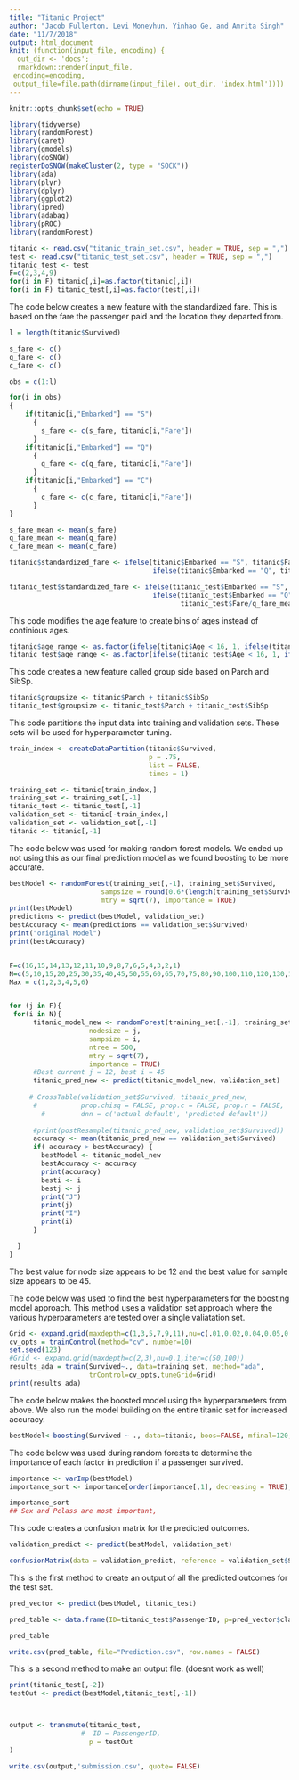 ```yaml
---
title: "Titanic Project"
author: "Jacob Fullerton, Levi Moneyhun, Yinhao Ge, and Amrita Singh"
date: "11/7/2018"
output: html_document
knit: (function(input_file, encoding) {
  out_dir <- 'docs';
  rmarkdown::render(input_file,
 encoding=encoding,
 output_file=file.path(dirname(input_file), out_dir, 'index.html'))})
---
```


```r
knitr::opts_chunk$set(echo = TRUE)
```

```r
library(tidyverse)
library(randomForest)
library(caret)
library(gmodels)
library(doSNOW)
registerDoSNOW(makeCluster(2, type = "SOCK"))
library(ada)
library(plyr)
library(dplyr)
library(ggplot2)
library(ipred)
library(adabag)
library(pROC)
library(randomForest)

titanic <- read.csv("titanic_train_set.csv", header = TRUE, sep = ",")
test <- read.csv("titanic_test_set.csv", header = TRUE, sep = ",")
titanic_test <- test
F=c(2,3,4,9)
for(i in F) titanic[,i]=as.factor(titanic[,i])
for(i in F) titanic_test[,i]=as.factor(test[,i])
```

The code below creates a new feature with the standardized fare. This is based on the fare the passenger paid and the location they departed from.
```r
l = length(titanic$Survived)

s_fare <- c()
q_fare <- c()
c_fare <- c()

obs = c(1:l)

for(i in obs)
{
    if(titanic[i,"Embarked"] == "S")
      {
        s_fare <- c(s_fare, titanic[i,"Fare"])
      }
    if(titanic[i,"Embarked"] == "Q")
      {
        q_fare <- c(q_fare, titanic[i,"Fare"])
      }
    if(titanic[i,"Embarked"] == "C")
      {
        c_fare <- c(c_fare, titanic[i,"Fare"])
      }
}

s_fare_mean <- mean(s_fare)
q_fare_mean <- mean(q_fare)
c_fare_mean <- mean(c_fare)

titanic$standardized_fare <- ifelse(titanic$Embarked == "S", titanic$Fare/s_fare_mean, 
                                    ifelse(titanic$Embarked == "Q", titanic$Fare/q_fare_mean, titanic$Fare/c_fare_mean))

titanic_test$standardized_fare <- ifelse(titanic_test$Embarked == "S", titanic_test$Fare/s_fare_mean, 
                                    ifelse(titanic_test$Embarked == "Q", 
                                           titanic_test$Fare/q_fare_mean, titanic_test$Fare/c_fare_mean))
```


This code modifies the age feature to create bins of ages instead of continious ages.
```r

titanic$age_range <- as.factor(ifelse(titanic$Age < 16, 1, ifelse(titanic$Age < 32, 2, ifelse(titanic$Age < 48, 3, ifelse(titanic$Age < 64, 4, 5)))))
titanic_test$age_range <- as.factor(ifelse(titanic_test$Age < 16, 1, ifelse(titanic_test$Age < 32, 2, ifelse(titanic_test$Age < 48, 3, ifelse(titanic_test$Age < 64, 4, 5)))))

```

This code creates a new feature called group side based on Parch and SibSp.
```r

titanic$groupsize <- titanic$Parch + titanic$SibSp
titanic_test$groupsize <- titanic_test$Parch + titanic_test$SibSp

```

This code partitions the input data into training and validation sets. These sets will be used for hyperparameter tuning.
```r
train_index <- createDataPartition(titanic$Survived,
                                   p = .75,
                                   list = FALSE,
                                   times = 1)

training_set <- titanic[train_index,]
training_set <- training_set[,-1]
titanic_test <- titanic_test[,-1]
validation_set <- titanic[-train_index,]
validation_set <- validation_set[,-1]
titanic <- titanic[,-1]
```

The code below was used for making random forest models. We ended up not using this as our final prediction model as we found boosting to be more accurate.
```r

bestModel <- randomForest(training_set[,-1], training_set$Survived, 
                       sampsize = round(0.6*(length(training_set$Survived))),ntree = 500, 
                       mtry = sqrt(7), importance = TRUE)
print(bestModel)
predictions <- predict(bestModel, validation_set)
bestAccuracy <- mean(predictions == validation_set$Survived)
print("original Model")
print(bestAccuracy)


F=c(16,15,14,13,12,11,10,9,8,7,6,5,4,3,2,1)
N=c(5,10,15,20,25,30,35,40,45,50,55,60,65,70,75,80,90,100,110,120,130,140,150,160,170,180,190,200)
Max = c(1,2,3,4,5,6)


for (j in F){
 for(i in N){
      titanic_model_new <- randomForest(training_set[,-1], training_set$Survived ,
                    nodesize = j,
                    sampsize = i,
                    ntree = 500, 
                    mtry = sqrt(7),
                    importance = TRUE)
      #Best current j = 12, best i = 45
      titanic_pred_new <- predict(titanic_model_new, validation_set)
    
     # CrossTable(validation_set$Survived, titanic_pred_new,
      #           prop.chisq = FALSE, prop.c = FALSE, prop.r = FALSE,
        #         dnn = c('actual default', 'predicted default'))
      
      #print(postResample(titanic_pred_new, validation_set$Survived))
      accuracy <- mean(titanic_pred_new == validation_set$Survived)
      if( accuracy > bestAccuracy) {
        bestModel <- titanic_model_new
        bestAccuracy <- accuracy
        print(accuracy)
        besti <- i
        bestj <- j
        print("J")
        print(j)
        print("I")
        print(i)
      }

  }
}

```
The best value for node size appears to be 12 and the best value for sample size appears to be 45.


The code below was used to find the best hyperparameters for the boosting model approach. This method uses a validation set approach where the various hyperparameters are tested over a single valiatation set.
```r
Grid <- expand.grid(maxdepth=c(1,3,5,7,9,11),nu=c(.01,0.02,0.04,0.05,0.06),iter=c(120,130,140,150,160,170,180,190,200))
cv_opts = trainControl(method="cv", number=10)
set.seed(123)
#Grid <- expand.grid(maxdepth=c(2,3),nu=0.1,iter=c(50,100))
results_ada = train(Survived~., data=training_set, method="ada",
                    trControl=cv_opts,tuneGrid=Grid)
print(results_ada)
```


The code below makes the boosted model using the hyperparameters from above. We also run the model building on the entire titanic set for increased accuracy.
```r

bestModel<-boosting(Survived ~ ., data=titanic, boos=FALSE, mfinal=120,maxdepth=9,nu=0.04)

```


The code below was used during random forests to determine the importance of each factor in prediction if a passenger survived. 
```r

importance <- varImp(bestModel)
importance_sort <- importance[order(importance[,1], decreasing = TRUE),]

importance_sort
## Sex and Pclass are most important, 

```

This code creates a confusion matrix for the predicted outcomes.
```r
validation_predict <- predict(bestModel, validation_set)

confusionMatrix(data = validation_predict, reference = validation_set$Survived, mode = "prec_recall")
```


This is the first method to create an output of all the predicted outcomes for the test set.
```r
pred_vector <- predict(bestModel, titanic_test)

pred_table <- data.frame(ID=titanic_test$PassengerID, p=pred_vector$class)

pred_table

write.csv(pred_table, file="Prediction.csv", row.names = FALSE)
```


This is a second method to make an output file. (doesnt work as well)
```r

print(titanic_test[,-2])
testOut <- predict(bestModel,titanic_test[,-1])



output <- transmute(titanic_test,
                  #  ID = PassengerID, 
                    p = testOut
)

write.csv(output,'submission.csv', quote= FALSE)              
```